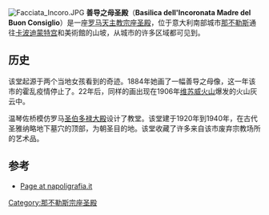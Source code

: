 {{Infobox religious building
| building_name =善导之母圣殿 <br/> <small> Basilica dell'Incoronata Madre del Buon Consiglio {{it icon}}</small>
| infobox_width =
| image =Buonconsiglio4.jpg
| image_size =250px
| location = 意大利那不勒斯
| geo = {{coord|40|51|52|N|14|14|49|E|type:landmark_region:IT|display=inline,title}}
| religious_affiliation = [[罗马天主教|罗马天主教]]
| consecration_year = 1960
| status = 宗座圣殿
| architecture_style =[[文艺复兴|文艺复兴]]、[[巴洛克|巴洛克]]
| facade_direction =
| groundbreaking =1920
| year_completed =1960
}}
[[Image:Facciata_Incoro.JPG|thumb]]
'''善导之母圣殿'''（'''Basilica dell'Incoronata Madre del Buon Consiglio'''）是一座[[罗马天主教|罗马天主教]][[宗座圣殿|宗座圣殿]]，位于意大利南部城市[[那不勒斯|那不勒斯]]通往[[卡波迪蒙特美術館|卡波迪蒙特宫]]和美術館的山坡，从城市的许多区域都可见到。

==历史==
该堂起源于两个当地女孩看到的奇迹。1884年她画了一幅善导之母像，这一年该市的霍乱疫情停止了。22年后，同样的画出现在1906年[[维苏威火山|维苏威火山]]爆发的火山灰云中。

温琴佐桥模仿罗马[[圣伯多禄大殿|圣伯多禄大殿]]设计了教堂。该堂建于1920年到1940年，在古代圣雅纳略地下墓穴的顶部，为朝圣目的地。该堂收藏了许多来自该市废弃宗教场所的艺术品。 

==参考==
*[http://www.napoligrafia.it/monumenti/chiese/basiliche/incoronata/incoronata01.htm Page at napoligrafia.it]{{Wayback|url=http://www.napoligrafia.it/monumenti/chiese/basiliche/incoronata/incoronata01.htm |date=20200925141456 }} {{it icon}}
{{那不勒斯地标}}
[[Category:那不勒斯宗座圣殿|Category:那不勒斯宗座圣殿]]